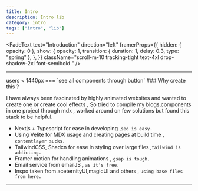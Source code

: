 ```yaml
---
title: Intro
description: Intro lib
category: intro
tags: ["intro", "lib"]
---
```


<FadeText
  text="Introduction"
  direction="left"
  framerProps={{
    hidden: { opacity: 0 },
    show: {
      opacity: 1,
      transition: { duration: 1, delay: 0.3, type: "spring" },
    },
  }}
  className="scroll-m-10  tracking-tight
        text-4xl 
        drop-shadow-2xl font-semibold  "
/>

---

<Callout type="danger">
users < 1440px === `see all components through button`
</Callout>
### Why create this ?

I have always been fascinated by highly animated websites and wanted to create one or create cool effects , So tried to compile my blogs,components in one project through mdx , worked around on few solutions but found this stack to be helpful.

- Nextjs + Typescript for ease in developing ,`seo is easy.`
- Using Velite for MDX usage and creating pages at build time , `contentlayer sucks.`
- TailwindCSS, Shadcn for ease in styling over large files ,`tailwind is addicting.`
- Framer motion for handling animations , `gsap is tough.`
- Email service from emailJS , `as it's free.`
- Inspo taken from aceternityUI,magicUI and others , `using base files from here.`

---

<GithubStar />
